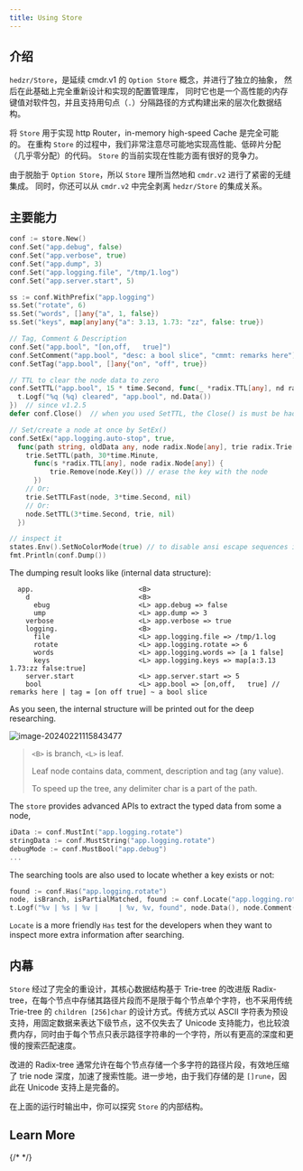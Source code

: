 ```yaml
---
title: Using Store
---
```


## 介绍

`hedzr/Store`，是延续 cmdr.v1 的 `Option Store` 概念，并进行了独立的抽象，
然后在此基础上完全重新设计和实现的配置管理库，
同时它也是一个高性能的内存键值对软件包，并且支持用句点（`.`）分隔路径的方式构建出来的层次化数据结构。

将 `Store` 用于实现 http Router，in-memory high-speed Cache 是完全可能的。
在重构 `Store` 的过程中，我们非常注意尽可能地实现高性能、低碎片分配（几乎零分配）的代码。
`Store` 的当前实现在性能方面有很好的竞争力。

由于脱胎于 `Option Store`，所以 `Store` 理所当然地和 `cmdr.v2` 进行了紧密的无缝集成。
同时，你还可以从 `cmdr.v2` 中完全剥离 `hedzr/Store` 的集成关系。

## 主要能力

```go
conf := store.New()
conf.Set("app.debug", false)
conf.Set("app.verbose", true)
conf.Set("app.dump", 3)
conf.Set("app.logging.file", "/tmp/1.log")
conf.Set("app.server.start", 5)

ss := conf.WithPrefix("app.logging")
ss.Set("rotate", 6)
ss.Set("words", []any{"a", 1, false})
ss.Set("keys", map[any]any{"a": 3.13, 1.73: "zz", false: true})

// Tag, Comment & Description
conf.Set("app.bool", "[on,off,   true]")
conf.SetComment("app.bool", "desc: a bool slice", "cmmt: remarks here")
conf.SetTag("app.bool", []any{"on", "off", true})

// TTL to clear the node data to zero
conf.SetTTL("app.bool", 15 * time.Second, func(_ *radix.TTL[any], nd radix.Node[any]) {
  t.Logf("%q (%q) cleared", "app.bool", nd.Data())
})  // since v1.2.5
defer conf.Close()  // when you used SetTTL, the Close() is must be had.

// Set/create a node at once by SetEx()
conf.SetEx("app.logging.auto-stop", true,
  func(path string, oldData any, node radix.Node[any], trie radix.Trie[any]) {
    trie.SetTTL(path, 30*time.Minute,
      func(s *radix.TTL[any], node radix.Node[any]) {
          trie.Remove(node.Key()) // erase the key with the node
      })
    // Or:
    trie.SetTTLFast(node, 3*time.Second, nil)
    // Or:
    node.SetTTL(3*time.Second, trie, nil)
  })

// inspect it
states.Env().SetNoColorMode(true) // to disable ansi escape sequences in dump output
fmt.Println(conf.Dump())
```

The dumping result looks like (internal data structure):

```text
  app.                          <B>
    d                           <B>
      ebug                      <L> app.debug => false
      ump                       <L> app.dump => 3
    verbose                     <L> app.verbose => true
    logging.                    <B>
      file                      <L> app.logging.file => /tmp/1.log
      rotate                    <L> app.logging.rotate => 6
      words                     <L> app.logging.words => [a 1 false]
      keys                      <L> app.logging.keys => map[a:3.13 1.73:zz false:true]
    server.start                <L> app.server.start => 5
    bool                        <L> app.bool => [on,off,   true] // remarks here | tag = [on off true] ~ a bool slice
```

As you seen, the internal structure will be printed out for the deep researching.

![image-20240221115843477](/images/cmdr/image-20240221115843477.png)

> `<B>` is branch, `<L>` is leaf.
>
> Leaf node contains data, comment, description and tag (any value).
>
> To speed up the tree, any delimiter char is a part of the path.

The `store` provides advanced APIs to extract the typed data from some a node,

```go
iData := conf.MustInt("app.logging.rotate")
stringData := conf.MustString("app.logging.rotate")
debugMode := conf.MustBool("app.debug")
...
```

The searching tools are also used to locate whether a key exists or not:

```go
found := conf.Has("app.logging.rotate")
node, isBranch, isPartialMatched, found := conf.Locate("app.logging.rotate")
t.Logf("%v | %s | %v |     | %v, %v, found", node.Data(), node.Comment(), node.Tag(), isBranch, isPartialMatched, found)
```

`Locate` is a more friendly `Has` test for the developers when they want to inspect more extra information after searching.

## 内幕

`Store` 经过了完全的重设计，其核心数据结构基于 Trie-tree 的改进版 Radix-tree，在每个节点中存储其路径片段而不是限于每个节点单个字符，也不采用传统 Trie-tree 的 `children [256]char` 的设计方式。传统方式以 ASCII 字符表为预设支持，用固定数据来表达下级节点，这不仅失去了 Unicode 支持能力，也比较浪费内存，同时由于每个节点只表示路径字符串的一个字符，所以有更高的深度和更慢的搜索匹配速度。

改进的 Radix-tree 通常允许在每个节点存储一个多字符的路径片段，有效地压缩了 trie node 深度，加速了搜索性能。进一步地，由于我们存储的是 `[]rune`，因此在 Unicode 支持上是完备的。

在上面的运行时输出中，你可以探究 `Store` 的内部结构。

## Learn More

<Cards>
  <Card title="Learn more about `hedzr/store`" href="/docs/store/" />
  <Card title="`hedzr/store` on Github" href="https://github.com/hedzr/store" />
  <Card title="`hedzr/logg` on Github" href="https://github.com/hedzr/logg" />
  <Card
    title="`hedzr/evendeep` on Github"
    href="https://github.com/hedzr/evendeep"
  />
  <Card title="`hedzr/is` on Github" href="https://github.com/hedzr/is" />
  {/* <Card title="Learn more about Fumadocs" href="https://fumadocs.vercel.app" /> */}
</Cards>
